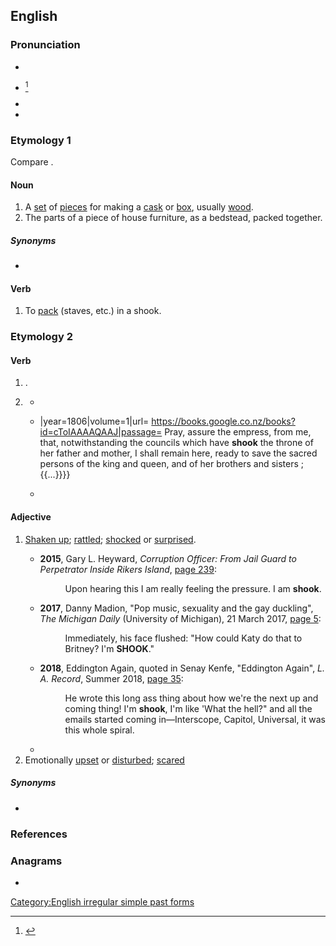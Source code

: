 {{also|Shook}}
==English==

===Pronunciation===
* {{IPA|en|/ʃʊk/}}
* {{a|obsolete outside Northern England}} {{IPA|en|/ʃuːk/}}<ref>{{R:Critical Pronouncing Dictionary|Shook|481|3|ppage=1}}</ref>
* {{audio|en|en-us-shook.ogg|Audio (US)}}
* {{rhymes|en|ʊk|s=1}}

===Etymology 1===
Compare {{m|en|shock||a bundle of sheaves}}.

====Noun====
{{en-noun}}

# A [[set]] of [[piece]]s for making a [[cask]] or [[box]], usually [[wood]].
# The parts of a piece of house furniture, as a bedstead, packed together.

=====Synonyms=====
* {{l|en|stook}}

====Verb====
{{en-verb}}

# To [[pack]] (staves, etc.) in a shook.

===Etymology 2===

====Verb====
{{head|en|verb form}}

# {{en-simple past of|shake}}.
# {{lb|en|now|informal}} {{inflection of|en|shake||past|part}}
#* {{RQ:Shakespeare Richard 2|act=IV|scene=i|page=39|passage= ''Rich.'' Alack, why am I ſent for to a King, Before I haue '''ſhooke''' off the Regall thoughts / Wherewith I reign'd? I hardly yet haue learn'd / To inſinuate,flatter,bowe,and bend my Knee.}}
#* {{quote-book|en|page=377|publisher=Stanhope and Tilling|title=The Life of the Right Honourable Horatio Lord Viscount Nelson{{...}}|year=1806|volume=1|url= https://books.google.co.nz/books?id=cToIAAAAQAAJ|passage= Pray, assure the empress, from me, that, notwithstanding the councils which have '''shook''' the throne of her father and mother, I shall remain here, ready to save the sacred persons of the king and queen, and of her brothers and sisters ;{{...}}}}
#* {{quote-book|en|isbn=9781849831024|date=29 April 2010|publisher={{w|Simon and Schuster}}|title=A Summer Fling|chapter='Now that I'm married...'|page=211|url= https://books.google.co.nz/books?id=3bavusW8wAoC|passage= Although she could have just held it out and it would have '''shook''' by itself. His voice was having the same effect on her that the lead guitar on Chris Isaak's Wicked Game had.}}

====Adjective====
{{en-adj}}

# {{lb|en|slang}} [[shaken up|Shaken up]]; [[rattled]]; [[shocked]] or [[surprised]].
#: {{ux|en|I am '''shook'''.}}
#* '''2015''', Gary L. Heyward, ''Corruption Officer: From Jail Guard to Perpetrator Inside Rikers Island'', [https://books.google.com/books?id=q91wBAAAQBAJ&pg=PA239&dq=%22am+shook%22 page 239]:
#*: Upon hearing this I am really feeling the pressure. I am '''shook'''.
#* '''2017''', Danny Madion, "Pop music, sexuality and the gay duckling", ''The Michigan Daily'' (University of Michigan), 21 March 2017, [https://issuu.com/michigandaily/docs/2017-03-21 page 5]:
#*: Immediately, his face flushed: "How could Katy do that to Britney? I'm '''SHOOK'''."
#* '''2018''', Eddington Again, quoted in Senay Kenfe, "Eddington Again", ''L. A. Record'', Summer 2018, [https://issuu.com/larecord/docs/l.a._record_132 page 35]:
#*: He wrote this long ass thing about how we're the next up and coming thing! I'm '''shook''', I'm like 'What the hell?" and all the emails started coming in—Interscope, Capitol, Universal, it was this whole spiral.
#* {{seemoreCites|en}}
# Emotionally [[upset]] or [[disturbed]]; [[scared]]

=====Synonyms=====
* {{l|en|shooketh}}

===References===
<references/>

===Anagrams===
* {{anagrams|en|a=hkoos|Hooks|Khoos|OHKOs|hooks}}

[[Category:English irregular simple past forms]]
